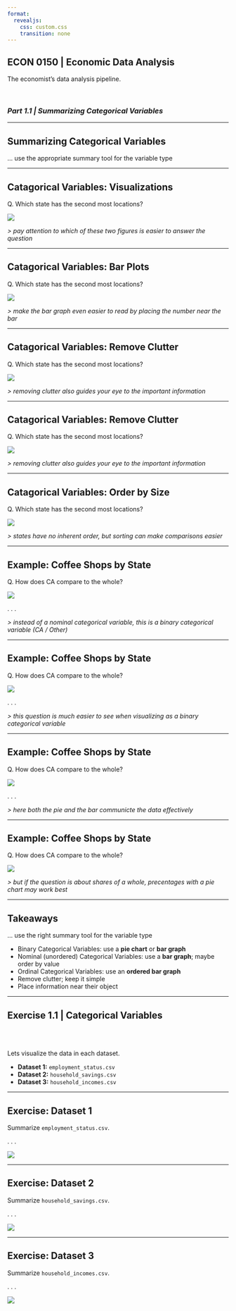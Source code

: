 ```yaml
---
format:
  revealjs:
    css: custom.css
    transition: none
---
```


## ECON 0150 | Economic Data Analysis {.center}
<p class="subheader-center">The economist's data analysis pipeline.</p>

<br> 

### *Part 1.1 | Summarizing Categorical Variables*

---

## Summarizing Categorical Variables
<p class="subheader">... use the appropriate summary tool for the variable type</p>

---

## Catagorical Variables: Visualizations
<p class="subheader">Q. Which state has the second most locations?</p>

![](i/i_01.png)

*> pay attention to which of these two figures is easier to answer the question*

---

## Catagorical Variables: Bar Plots
<p class="subheader">Q. Which state has the second most locations?</p>

![](i/i_02.png)

*> make the bar graph even easier to read by placing the number near the bar*

---

## Catagorical Variables: Remove Clutter
<p class="subheader">Q. Which state has the second most locations?</p>

![](i/i_03.png)

*> removing clutter also guides your eye to the important information*

---

## Catagorical Variables: Remove Clutter
<p class="subheader">Q. Which state has the second most locations?</p>

![](i/i_04.png)

*> removing clutter also guides your eye to the important information*

---

## Catagorical Variables: Order by Size
<p class="subheader">Q. Which state has the second most locations?</p>

![](i/i_05.png)

*> states have no inherent order, but sorting can make comparisons easier*

---

## Example: Coffee Shops by State
<p class="subheader">Q. How does CA compare to the whole?</p>

![](i/i_03.png)

. . .

*> instead of a nominal categorical variable, this is a binary categorical variable (CA / Other)*

---

## Example: Coffee Shops by State
<p class="subheader">Q. How does CA compare to the whole?</p>

![](i/i_07.png)

. . .

*> this question is much easier to see when visualizing as a binary categorical variable*

---

## Example: Coffee Shops by State
<p class="subheader">Q. How does CA compare to the whole?</p>

![](i/i_08.png)

. . .

*> here both the pie and the bar communicte the data effectively*

---

## Example: Coffee Shops by State
<p class="subheader">Q. How does CA compare to the whole?</p>

![](i/i_09.png)

*> but if the question is about shares of a whole, precentages with a pie chart may work best*

---

## Takeaways
<p class="subheader">... use the right summary tool for the variable type</p>

::: {.incremental}
- Binary Categorical Variables: use a **pie chart** or **bar graph**
- Nominal (unordered) Categorical Variables: use a **bar graph**; maybe order by value
- Ordinal Categorical Variables: use an **ordered bar graph**
- Remove clutter; keep it simple
- Place information near their object
::: 

---

## Exercise 1.1 | Categorical Variables

<br><br>

Lets visualize the data in each dataset.

- **Dataset 1:** `employment_status.csv`
- **Dataset 2:** `household_savings.csv`
- **Dataset 3:** `household_incomes.csv`

---

## Exercise: Dataset 1
<p class="subheader">Summarize `employment_status.csv`.</p>

. . .

![](i/i_10.png)

---

## Exercise: Dataset 2
<p class="subheader">Summarize `household_savings.csv`.</p>

. . .

![](i/i_11.png)

---

## Exercise: Dataset 3
<p class="subheader">Summarize `household_incomes.csv`.</p>

. . .

![](i/i_12.png)

